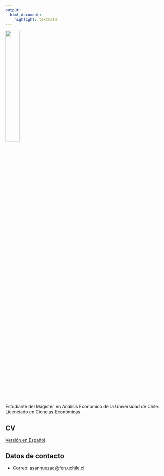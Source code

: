 ```yaml
---
output: 
  html_document:
    highlight: textmate
---
```


![](Imagenes/Foto.png){width=30%}

Estudiante del Magister en Análisis Económico de la Universidad de Chile. 
Licenciado en Ciencias Económicas. 

## CV
[Versión en Español](archivos/CV_Agustin_Sanhueza.pdf)

## Datos de contacto

- Correo: <asanhuezac@fen.uchile.cl>

